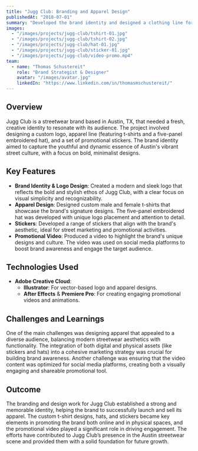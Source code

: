 ```yaml
---
title: "Jugg Club: Branding and Apparel Design"
publishedAt: "2018-07-01"
summary: "Developed the brand identity and designed a clothing line for Jugg Club, a streetwear brand based in Austin, TX."
images:
  - "/images/projects/jugg-club/tshirt-01.jpg"
  - "/images/projects/jugg-club/tshirt-02.jpg"
  - "/images/projects/jugg-club/hat-01.jpg"
  - "/images/projects/jugg-club/sticker-01.jpg"
  - "/images/projects/jugg-club/video-promo.mp4"
team:
  - name: "Thomas Schustereit"
    role: "Brand Strategist & Designer"
    avatar: "/images/avatar.jpg"
    linkedIn: "https://www.linkedin.com/in/thomasmschustereit/"
--- 
```


## Overview

Jugg Club is a streetwear brand based in Austin, TX, that needed a fresh, creative identity to resonate with its audience. The project involved designing a custom logo, apparel line (featuring t-shirts and a five-panel embroidered hat), and a set of promotional stickers. The brand identity aimed to capture the youthful and dynamic essence of Austin's vibrant street culture, with a focus on bold, minimalist designs. 

## Key Features

- **Brand Identity & Logo Design**: Created a modern and sleek logo that reflects the bold and stylish ethos of Jugg Club, with a clear focus on visual simplicity and recognizability.
- **Apparel Design**: Designed custom male and female t-shirts that showcase the brand's signature designs. The five-panel embroidered hat was developed with unique logo placement and attention to detail.
- **Stickers**: Developed a range of stickers that align with the brand's aesthetic, ideal for street marketing and promotional activities.
- **Promotional Video**: Produced a video to highlight the brand's unique designs and culture. The video was used on social media platforms to boost brand awareness and engage the target audience.

## Technologies Used

- **Adobe Creative Cloud**: 
  - **Illustrator**: For vector-based logo and apparel designs.
  - **After Effects** & **Premiere Pro**: For creating engaging promotional videos and animations.

## Challenges and Learnings

One of the main challenges was designing apparel that appealed to a diverse audience, balancing modern streetwear aesthetics with functionality. The integration of both digital and physical assets (like stickers and hats) into a cohesive marketing strategy was crucial for building brand awareness. Another challenge was ensuring that the video content was optimized for social media platforms, creating both a visually engaging and shareable promotional tool.

## Outcome

The branding and design work for Jugg Club established a strong and memorable identity, helping the brand to successfully launch and sell its apparel. The custom t-shirt designs, hats, and stickers became key elements in promoting the brand both online and in physical spaces, and the promotional video played a significant role in driving engagement. The efforts have contributed to Jugg Club’s presence in the Austin streetwear scene and provided them with a solid foundation for future growth.

